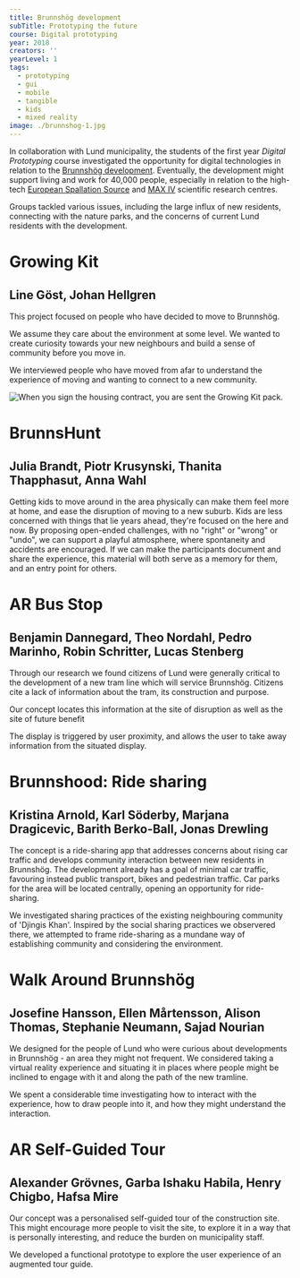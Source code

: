 ---
title: Brunnshög development
subTitle: Prototyping the future
course: Digital prototyping
year: 2018
creators: ''
yearLevel: 1
tags:
  - prototyping
  - gui
  - mobile
  - tangible
  - kids
  - mixed reality
image: ./brunnshog-1.jpg
---

In collaboration with Lund municipality, the students of the first year _Digital Prototyping_ course investigated the opportunity for digital technologies in relation to the [Brunnshög development](https://www.lund.se/brunnshog/). Eventually, the development might support living and work for 40,000 people, especially in relation to the high-tech [European Spallation Source](https://europeanspallationsource.se/) and [MAX IV](https://www.maxiv.lu.se/) scientific research centres.

Groups tackled various issues, including the large influx of new residents, connecting with the nature parks, and the concerns of current Lund residents with the development.

<div className="narrow section">

# Growing Kit
## Line Göst, Johan Hellgren

This project focused on people who have decided to move to Brunnshög.

We assume they care about the environment at some level. We wanted to create curiosity towards your new neighbours and build a sense of community before you move in.

We interviewed people who have moved from afar to understand the experience of moving and wanting to connect to a new community.

![](./brunnshog-grow-1.jpg 'When you sign the housing contract, you are sent the Growing Kit pack.')

<MauVideo id="0_dd95j8t0" title="Your plant's digital avatar reflects the care you give it" />

<MauVideo id="0_6x5yqrbf" title="The care you give the plant nourishes a digital representation, and you can see other current and future residents plants too - and perhaps be curious about who is looking after them" />

</div>

<div className="narrow section">

# BrunnsHunt
## Julia Brandt, Piotr Krusynski, Thanita Thapphasut, Anna Wahl

Getting kids to move around in the area physically can make them feel more at home, and ease the disruption of moving to a new suburb. Kids are less concerned with things that lie years ahead, they're focused on the here and now. By proposing open-ended challenges, with no "right" or "wrong" or "undo", we can support a playful atmosphere, where spontaneity and accidents are encouraged. If we can make the participants document and share the experience, this material will both serve as a memory for them, and an entry point for others.

<MauVideo id="0_igot6ff5" />

</div>

<div className="narrow section">

# AR Bus Stop
## Benjamin Dannegard, Theo Nordahl, Pedro Marinho, Robin Schritter, Lucas Stenberg

Through our research we found citizens of Lund were generally critical to the development of a new tram line which will service Brunnshög. Citizens cite a lack of information about the tram, its construction and purpose.

Our concept locates this information at the site of disruption as well as the site of future benefit

<MauVideo id="0_oer5ugs4" />

The display is triggered by user proximity, and allows the user to take away information from the situated display.

</div>

<div className="narrow section">

# Brunnshood: Ride sharing
## Kristina Arnold, Karl Söderby, Marjana Dragicevic, Barith Berko-Ball, Jonas Drewling

The concept is a ride-sharing app that addresses concerns about rising car traffic and develops community interaction between new residents in Brunnshög. The development already has a goal of minimal car traffic, favouring instead public transport, bikes and pedestrian traffic. Car parks for the area will be located centrally, opening an opportunity for ride-sharing.

We investigated sharing practices of the existing neighbouring community of 'Djingis Khan'. Inspired by the social sharing practices we observered there, we attempted to frame ride-sharing as a mundane way of establishing community and considering the environment.

<MauVideo id="0_852mdvjf" />

</div>

<div className="narrow section">

# Walk Around Brunnshög
## Josefine Hansson, Ellen Mårtensson, Alison Thomas, Stephanie Neumann, Sajad Nourian

We designed for the people of Lund who were curious about developments in Brunnshög - an area they might not frequent. We considered taking a virtual reality experience and situating it in places where people might be inclined to engage with it and along the path of the new tramline.

We spent a considerable time investigating how to interact with the experience, how to draw people into it, and how they might understand the interaction.

<MauVideo id="0_z0kehlnu" />

</div>

<div className="narrow section">

# AR Self-Guided Tour
## Alexander Grövnes, Garba Ishaku Habila, Henry Chigbo, Hafsa Mire

Our concept was a personalised self-guided tour of the construction site. This might encourage more people to visit the site, to explore it in a way that is personally interesting, and reduce the burden on municipality staff.

We developed a functional prototype to explore the user experience of an augmented tour guide.

<MauVideo id="0_wqkt0a2p" />

</div>
